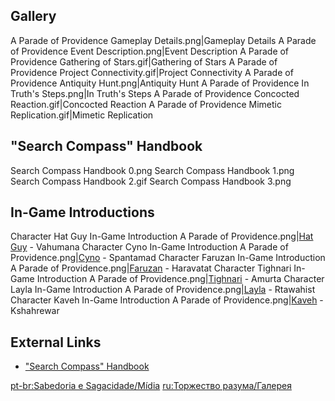 {{Event Tabs
|subpage1=Gathering of Stars
|subpage2=Project Connectivity
|subpage3=Antiquity Hunt
|subpage4=In Truth's Steps
|subpage5=Concocted Reaction
|subpage6=Mimetic Replication
}}
==Gallery==
<gallery>
A Parade of Providence Gameplay Details.png|Gameplay Details
A Parade of Providence Event Description.png|Event Description
A Parade of Providence Gathering of Stars.gif|Gathering of Stars
A Parade of Providence Project Connectivity.gif|Project Connectivity
A Parade of Providence Antiquity Hunt.png|Antiquity Hunt
A Parade of Providence In Truth's Steps.png|In Truth's Steps
A Parade of Providence Concocted Reaction.gif|Concocted Reaction
A Parade of Providence Mimetic Replication.gif|Mimetic Replication
</gallery>

=="Search Compass" Handbook==
<gallery>
Search Compass Handbook 0.png
Search Compass Handbook 1.png
Search Compass Handbook 2.gif
Search Compass Handbook 3.png
</gallery>

==In-Game Introductions==
<gallery>
Character Hat Guy In-Game Introduction A Parade of Providence.png|[[Wanderer|Hat Guy]] - Vahumana
Character Cyno In-Game Introduction A Parade of Providence.png|[[Cyno]] - Spantamad
Character Faruzan In-Game Introduction A Parade of Providence.png|[[Faruzan]] - Haravatat
Character Tighnari In-Game Introduction A Parade of Providence.png|[[Tighnari]] - Amurta
Character Layla In-Game Introduction A Parade of Providence.png|[[Layla]] - Rtawahist
Character Kaveh In-Game Introduction A Parade of Providence.png|[[Kaveh]] - Kshahrewar
</gallery>

==External Links==
* [https://genshin.hoyoverse.com/en/news/detail/111223 "Search Compass" Handbook]

[[pt-br:Sabedoria e Sagacidade/Mídia]]
[[ru:Торжество разума/Галерея]]
